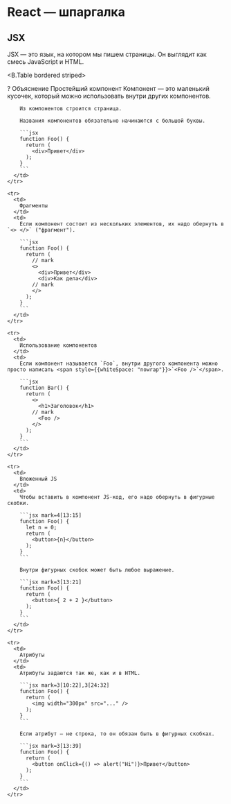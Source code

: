 
# React — шпаргалка

## JSX

JSX — это язык, на котором мы пишем страницы. Он выглядит как смесь JavaScript и HTML.

<B.Table bordered striped>
  <thead>
    <style jsx>{`
      td:first-child {
        font-weight: 600;
        font-size: 120%;
      }
    `}</style>
    <tr>
      <th>?</th>
      <th>Объяснение</th>
    </tr>
  </thead>
  <tbody>
    <tr>
      <td>
        Простейший компонент
      </td>
      <td>
        Компонент — это маленький кусочек, который можно использовать внутри других компонентов.
        
        Из компонентов строится страница.

        Названия компонентов обязательно начинаются с большой буквы.

        ```jsx
        function Foo() {
          return (
            <div>Привет</div>
          );
        }
        ```
      </td>
    </tr>

    <tr>
      <td>
        Фрагменты
      </td>
      <td>
        Если компонент состоит из нескольких элементов, их надо обернуть в `<> </>` ("фрагмент").

        ```jsx
        function Foo() {
          return (
            // mark
            <>
              <div>Привет</div>
              <div>Как дела</div>
            // mark
            </>
          );
        }
        ```
      </td>
    </tr>

    <tr>
      <td>
        Использование компонентов
      </td>
      <td>
        Если компонент называется `Foo`, внутри другого компонента можно просто написать <span style={{whiteSpace: "nowrap"}}>`<Foo />`</span>.

        ```jsx
        function Bar() {
          return (
            <>
              <h1>Заголовок</h1>
            // mark
              <Foo />
            </>
          );
        }
        ```
      </td>
    </tr>
    
    <tr>
      <td>
        Вложенный JS
      </td>
      <td>
        Чтобы вставить в компонент JS-код, его надо обернуть в фигурные скобки.

        ```jsx mark=4[13:15]
        function Foo() {
          let n = 0;
          return (
            <button>{n}</button>
          );
        }
        ```

        Внутри фигурных скобок может быть любое выражение.

        ```jsx mark=3[13:21]
        function Foo() {
          return (
            <button>{ 2 + 2 }</button>
          );
        }
        ```
      </td>
    </tr>

    <tr>
      <td>
        Атрибуты
      </td>
      <td>
        Атрибуты задаются так же, как и в HTML.

        ```jsx mark=3[10:22],3[24:32]
        function Foo() {
          return (
            <img width="300px" src="..." />
          );
        }
        ```

        Если атрибут — не строка, то он обязан быть в фигурных скобках.

        ```jsx mark=3[13:39]
        function Foo() {
          return (
            <button onClick={() => alert("Hi")}>Привет</button>
          );
        }
        ```
      </td>
    </tr>
  </tbody>
</B.Table>